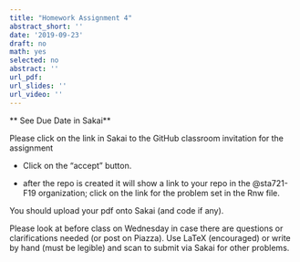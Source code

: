 ```yaml
---
title: "Homework Assignment 4"
abstract_short: ''
date: '2019-09-23'
draft: no
math: yes
selected: no
abstract: ''
url_pdf:
url_slides: ''
url_video: ''
---
```


** See Due Date in Sakai**

Please click on the link in Sakai to the GitHub classroom invitation for the assignment


* Click on the "accept" button.

* after the repo is created it will show a link to your repo in the @sta721-F19 organization; click on the link for the problem set in the Rnw file.


You should upload your pdf onto Sakai (and code if any).


Please look at before class on Wednesday in case there are questions or clarifications needed (or post on Piazza).  Use LaTeX (encouraged) or write by hand (must be legible) and scan to submit via Sakai for other problems.



